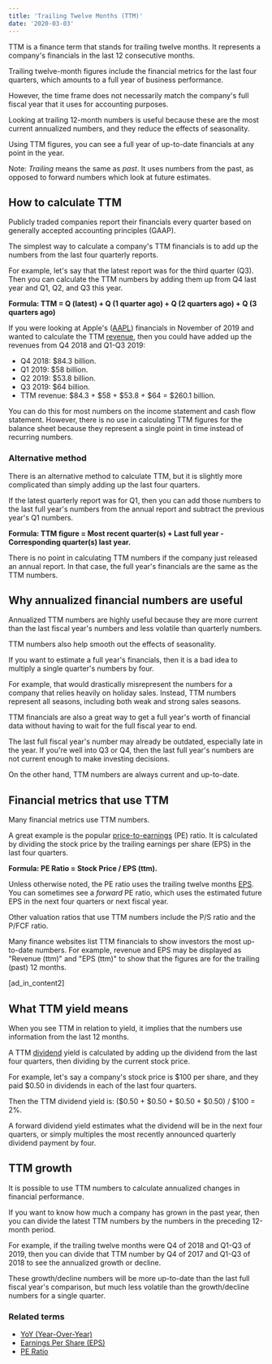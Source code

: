 ```yaml
---
title: 'Trailing Twelve Months (TTM)'
date: '2020-03-03'
---
```


TTM is a finance term that stands for trailing twelve months. It represents a company's financials in the last 12 consecutive months.

Trailing twelve-month figures include the financial metrics for the last four quarters, which amounts to a full year of business performance.

However, the time frame does not necessarily match the company's full fiscal year that it uses for accounting purposes.

Looking at trailing 12-month numbers is useful because these are the most current annualized numbers, and they reduce the effects of seasonality.

Using TTM figures, you can see a full year of up-to-date financials at any point in the year.

Note: _Trailing_ means the same as _past_. It uses numbers from the past, as opposed to forward numbers which look at future estimates.

## How to calculate TTM

Publicly traded companies report their financials every quarter based on generally accepted accounting principles (GAAP).

The simplest way to calculate a company's TTM financials is to add up the numbers from the last four quarterly reports.

For example, let's say that the latest report was for the third quarter (Q3). Then you can calculate the TTM numbers by adding them up from Q4 last year and Q1, Q2, and Q3 this year.

**Formula: TTM = Q (latest) + Q (1 quarter ago) + Q (2 quarters ago) + Q (3 quarters ago)**

If you were looking at Apple's ([AAPL](https://stockanalysis.com/stocks/aapl/)) financials in November of 2019 and wanted to calculate the TTM [revenue](https://stockanalysis.com/term/revenue/), then you could have added up the revenues from Q4 2018 and Q1-Q3 2019:

-  Q4 2018: $84.3 billion.
-  Q1 2019: $58 billion.
-  Q2 2019: $53.8 billion.
-  Q3 2019: $64 billion.
-  TTM revenue: $84.3 + $58 + $53.8 + $64 = $260.1 billion.

You can do this for most numbers on the income statement and cash flow statement. However, there is no use in calculating TTM figures for the balance sheet because they represent a single point in time instead of recurring numbers.

### Alternative method

There is an alternative method to calculate TTM, but it is slightly more complicated than simply adding up the last four quarters.

If the latest quarterly report was for Q1, then you can add those numbers to the last full year's numbers from the annual report and subtract the previous year's Q1 numbers.

**Formula: TTM figure = Most recent quarter(s) + Last full year - Corresponding quarter(s) last year.**

There is no point in calculating TTM numbers if the company just released an annual report. In that case, the full year's financials are the same as the TTM numbers.

## Why annualized financial numbers are useful

Annualized TTM numbers are highly useful because they are more current than the last fiscal year's numbers and less volatile than quarterly numbers.

TTM numbers also help smooth out the effects of seasonality.

If you want to estimate a full year's financials, then it is a bad idea to multiply a single quarter's numbers by four.

For example, that would drastically misrepresent the numbers for a company that relies heavily on holiday sales. Instead, TTM numbers represent all seasons, including both weak and strong sales seasons.

TTM financials are also a great way to get a full year's worth of financial data without having to wait for the full fiscal year to end.

The last full fiscal year's number may already be outdated, especially late in the year. If you're well into Q3 or Q4, then the last full year's numbers are not current enough to make investing decisions.

On the other hand, TTM numbers are always current and up-to-date.

## Financial metrics that use TTM

Many financial metrics use TTM numbers.

A great example is the popular [price-to-earnings](https://stockanalysis.com/term/pe-ratio/) (PE) ratio. It is calculated by dividing the stock price by the trailing earnings per share (EPS) in the last four quarters.

**Formula: PE Ratio = Stock Price / EPS (ttm).**

Unless otherwise noted, the PE ratio uses the trailing twelve months [EPS](https://stockanalysis.com/term/eps-earnings-per-share/). You can sometimes see a _forward_ PE ratio, which uses the estimated future EPS in the next four quarters or next fiscal year.

Other valuation ratios that use TTM numbers include the P/S ratio and the P/FCF ratio.

Many finance websites list TTM financials to show investors the most up-to-date numbers. For example, revenue and EPS may be displayed as "Revenue (ttm)" and "EPS (ttm)" to show that the figures are for the trailing (past) 12 months.

\[ad_in_content2\]

## What TTM yield means

When you see TTM in relation to yield, it implies that the numbers use information from the last 12 months.

A TTM [dividend](https://stockanalysis.com/how-often-are-dividends-paid/) yield is calculated by adding up the dividend from the last four quarters, then dividing by the current stock price.

For example, let's say a company's stock price is $100 per share, and they paid $0.50 in dividends in each of the last four quarters.

Then the TTM dividend yield is: ($0.50 + $0.50 + $0.50 + $0.50) / $100 = 2%.

A forward dividend yield estimates what the dividend will be in the next four quarters, or simply multiples the most recently announced quarterly dividend payment by four.

## TTM growth

It is possible to use TTM numbers to calculate annualized changes in financial performance.

If you want to know how much a company has grown in the past year, then you can divide the latest TTM numbers by the numbers in the preceding 12-month period.

For example, if the trailing twelve months were Q4 of 2018 and Q1-Q3 of 2019, then you can divide that TTM number by Q4 of 2017 and Q1-Q3 of 2018 to see the annualized growth or decline.

These growth/decline numbers will be more up-to-date than the last full fiscal year's comparison, but much less volatile than the growth/decline numbers for a single quarter.

### Related terms

-  [YoY (Year-Over-Year)](https://stockanalysis.com/term/yoy-year-over-year/)
-  [Earnings Per Share (EPS)](https://stockanalysis.com/term/eps-earnings-per-share/)
-  [PE Ratio](https://stockanalysis.com/term/pe-ratio/)
